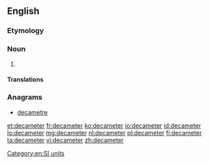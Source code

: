 ==English==

===Etymology===
{{prefix|deca|meter}}

===Noun===
{{en-noun}}

# {{alternative spelling of|decametre|from=US}}

====Translations====
{{trans-see|decametre}}

===Anagrams===
* [[decametre#English|decametre]]

[[Category:en:SI units]]

[[et:decameter]]
[[fr:decameter]]
[[ko:decameter]]
[[io:decameter]]
[[id:decameter]]
[[lo:decameter]]
[[mg:decameter]]
[[nl:decameter]]
[[pl:decameter]]
[[fi:decameter]]
[[ta:decameter]]
[[vi:decameter]]
[[zh:decameter]]